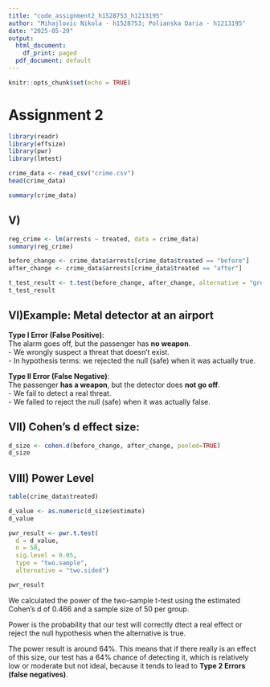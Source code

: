 ---
title: "code_assignment2_h1528753_h1213195"
author: "Mihajlovic Nikola - h1528753; Polianska Daria - h1213195"
date: "2025-05-29"
output:
  html_document:
    df_print: paged
  pdf_document: default
---

```{r setup, include=FALSE}
knitr::opts_chunk$set(echo = TRUE)
```
# Assignment 2

```{r}
library(readr)   
library(effsize)     
library(pwr)  
library(lmtest)

```

```{r}
crime_data <- read_csv("crime.csv")
head(crime_data)

summary(crime_data)
```
## V)

```{r}
reg_crime <- lm(arrests ~ treated, data = crime_data)
summary(reg_crime)
```

```{r}
before_change <- crime_data$arrests[crime_data$treated == "before"]
after_change <- crime_data$arrests[crime_data$treated == "after"]
```

```{r}
t_test_result <- t.test(before_change, after_change, alternative = "greater")
t_test_result
```


## VI)Example: Metal detector at an airport

**Type I Error (False Positive)**:  
The alarm goes off, but the passenger has **no weapon**.  
 - We wrongly suspect a threat that doesn't exist.  
 - In hypothesis terms: we rejected the null (safe) when it was actually true.

**Type II Error (False Negative)**:  
The passenger **has a weapon**, but the detector does **not go off**.  
 - We fail to detect a real threat.  
 - We failed to reject the null (safe) when it was actually false.

## VII) Cohen's d effect size:

```{r}
d_size <- cohen.d(before_change, after_change, pooled=TRUE)
d_size
```

## VIII) Power Level
```{r}
table(crime_data$treated)

d_value <- as.numeric(d_size$estimate)
d_value
```

```{r}
pwr_result <- pwr.t.test(
  d = d_value, 
  n = 50, 
  sig.level = 0.05,
  type = "two.sample", 
  alternative = "two.sided")

pwr_result
```

We calculated the power of the two-sample t-test using the estimated Cohen’s d of 0.466 and a sample size of 50 per group.

Power is the probability that our test will correctly dtect a real effect or reject the null hypothesis when
the alternative is true.

The power result is around 64%. This means that if there really is an effect of this size, our test has a 64% chance of detecting it,
which is relatively low or moderate but not ideal, because it tends to lead to **Type 2 Errors (false negatives)**.


